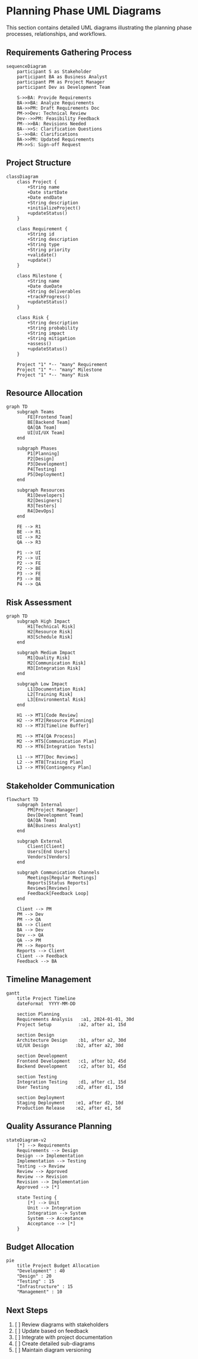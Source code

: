 
# Planning Phase UML Diagrams

<Callout type="info">
  This section contains detailed UML diagrams illustrating the planning phase processes, relationships, and workflows.
</Callout>

## Requirements Gathering Process

```mermaid
sequenceDiagram
    participant S as Stakeholder
    participant BA as Business Analyst
    participant PM as Project Manager
    participant Dev as Development Team
    
    S->>BA: Provide Requirements
    BA->>BA: Analyze Requirements
    BA->>PM: Draft Requirements Doc
    PM->>Dev: Technical Review
    Dev-->>PM: Feasibility Feedback
    PM-->>BA: Revisions Needed
    BA-->>S: Clarification Questions
    S-->>BA: Clarifications
    BA->>PM: Updated Requirements
    PM->>S: Sign-off Request
```

## Project Structure

```mermaid
classDiagram
    class Project {
        +String name
        +Date startDate
        +Date endDate
        +String description
        +initializeProject()
        +updateStatus()
    }
    
    class Requirement {
        +String id
        +String description
        +String type
        +String priority
        +validate()
        +update()
    }
    
    class Milestone {
        +String name
        +Date dueDate
        +String deliverables
        +trackProgress()
        +updateStatus()
    }
    
    class Risk {
        +String description
        +String probability
        +String impact
        +String mitigation
        +assess()
        +updateStatus()
    }
    
    Project "1" *-- "many" Requirement
    Project "1" *-- "many" Milestone
    Project "1" *-- "many" Risk
```

## Resource Allocation

```mermaid
graph TD
    subgraph Teams
        FE[Frontend Team]
        BE[Backend Team]
        QA[QA Team]
        UI[UI/UX Team]
    end
    
    subgraph Phases
        P1[Planning]
        P2[Design]
        P3[Development]
        P4[Testing]
        P5[Deployment]
    end
    
    subgraph Resources
        R1[Developers]
        R2[Designers]
        R3[Testers]
        R4[DevOps]
    end
    
    FE --> R1
    BE --> R1
    UI --> R2
    QA --> R3
    
    P1 --> UI
    P2 --> UI
    P2 --> FE
    P2 --> BE
    P3 --> FE
    P3 --> BE
    P4 --> QA
```

## Risk Assessment

```mermaid
graph TD
    subgraph High Impact
        H1[Technical Risk]
        H2[Resource Risk]
        H3[Schedule Risk]
    end
    
    subgraph Medium Impact
        M1[Quality Risk]
        M2[Communication Risk]
        M3[Integration Risk]
    end
    
    subgraph Low Impact
        L1[Documentation Risk]
        L2[Training Risk]
        L3[Environmental Risk]
    end
    
    H1 --> MT1[Code Review]
    H2 --> MT2[Resource Planning]
    H3 --> MT3[Timeline Buffer]
    
    M1 --> MT4[QA Process]
    M2 --> MT5[Communication Plan]
    M3 --> MT6[Integration Tests]
    
    L1 --> MT7[Doc Reviews]
    L2 --> MT8[Training Plan]
    L3 --> MT9[Contingency Plan]
```

## Stakeholder Communication

```mermaid
flowchart TD
    subgraph Internal
        PM[Project Manager]
        Dev[Development Team]
        QA[QA Team]
        BA[Business Analyst]
    end
    
    subgraph External
        Client[Client]
        Users[End Users]
        Vendors[Vendors]
    end
    
    subgraph Communication Channels
        Meetings[Regular Meetings]
        Reports[Status Reports]
        Reviews[Reviews]
        Feedback[Feedback Loop]
    end
    
    Client --> PM
    PM --> Dev
    PM --> QA
    BA --> Client
    BA --> Dev
    Dev --> QA
    QA --> PM
    PM --> Reports
    Reports --> Client
    Client --> Feedback
    Feedback --> BA
```

## Timeline Management

```mermaid
gantt
    title Project Timeline
    dateFormat  YYYY-MM-DD
    
    section Planning
    Requirements Analysis   :a1, 2024-01-01, 30d
    Project Setup          :a2, after a1, 15d
    
    section Design
    Architecture Design    :b1, after a2, 30d
    UI/UX Design          :b2, after a2, 30d
    
    section Development
    Frontend Development   :c1, after b2, 45d
    Backend Development    :c2, after b1, 45d
    
    section Testing
    Integration Testing    :d1, after c1, 15d
    User Testing          :d2, after d1, 15d
    
    section Deployment
    Staging Deployment    :e1, after d2, 10d
    Production Release    :e2, after e1, 5d
```

## Quality Assurance Planning

```mermaid
stateDiagram-v2
    [*] --> Requirements
    Requirements --> Design
    Design --> Implementation
    Implementation --> Testing
    Testing --> Review
    Review --> Approved
    Review --> Revision
    Revision --> Implementation
    Approved --> [*]
    
    state Testing {
        [*] --> Unit
        Unit --> Integration
        Integration --> System
        System --> Acceptance
        Acceptance --> [*]
    }
```

## Budget Allocation

```mermaid
pie
    title Project Budget Allocation
    "Development" : 40
    "Design" : 20
    "Testing" : 15
    "Infrastructure" : 15
    "Management" : 10
```

## Next Steps
1. [ ] Review diagrams with stakeholders
2. [ ] Update based on feedback
3. [ ] Integrate with project documentation
4. [ ] Create detailed sub-diagrams
5. [ ] Maintain diagram versioning